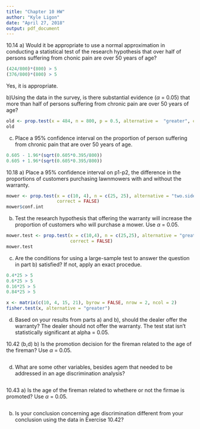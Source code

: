 ```yaml
---
title: "Chapter 10 HW"
author: "Kyle Ligon"
date: "April 27, 2018"
output: pdf_document
---
```


10.14
a) Would it be appropriate to use a normal approximation in conducting a
statistical test of the research hypothesis that over half of persons suffering
from chonic pain are over 50 years of age?
```r
(424/800)*(800) > 5
(376/800)*(800) > 5
```
Yes, it is appropriate.  


b)Using the data in the survey, is there substantial evidence ($\alpha$ = 0.05) 
that more than half of persons suffering from chronic pain are over 50 years
of age?
```r
old <- prop.test(x = 484, n = 800, p = 0.5, alternative =  "greater", correct = FALSE)
old
```

c) Place a 95% confidence interval on the proportion of person suffering from 
chronic pain that are over 50 years of age.  
```r
0.605 - 1.96*(sqrt(0.605*0.395/800))
0.605 + 1.96*(sqrt(0.605*0.395/800))
```

10.18
a) Place a 95% confidence interval on p1-p2, the difference in the proportions of customers purchasing lawnmowers with and without the warranty.  
```r
mower <- prop.test(x = c(10, 4), n = c(25, 25), alternative = "two.sided", 
                   correct = FALSE)
mower$conf.int
```

b) Test the research hypothesis that offering the warranty will increase the proportion of customers who will purchase a mower.  Use $\alpha$ = 0.05.  
```r
mower.test <- prop.test(x = c(10,4), n = c(25,25), alternative = "greater",
                        correct = FALSE)
mower.test
```

c) Are the conditions for using a large-sample test to answer the question in part b) satisfied?  If not, apply an exact procedue.  
```r
0.4*25 > 5
0.6*25 > 5
0.16*25 > 5
0.84*25 > 5

x <- matrix(c(10, 4, 15, 21), byrow = FALSE, nrow = 2, ncol = 2)
fisher.test(x, alternative = "greater")
```

d) Based on your results from parts a) and b), should the dealer offer the warranty?
The dealer should not offer the warranty.  The test stat isn't statistically significant at alpha = 0.05.   


10.42 (b,d)
b) Is the promotion decision for the fireman related to the age of the fireman? Use $\alpha$ = 0.05.
```r


```


d) What are some other variables, besides agem that needed to be addressed in an age discrimination analysis?  
```r


```

10.43
a) Is the age of the fireman related to whethere or not the firmae is promoted?  Use $\alpha$ = 0.05.  
```r

```

b) Is your conclusion concerning age discrimination different from your conclusion using the data in Exercise 10.42?  
```r

```